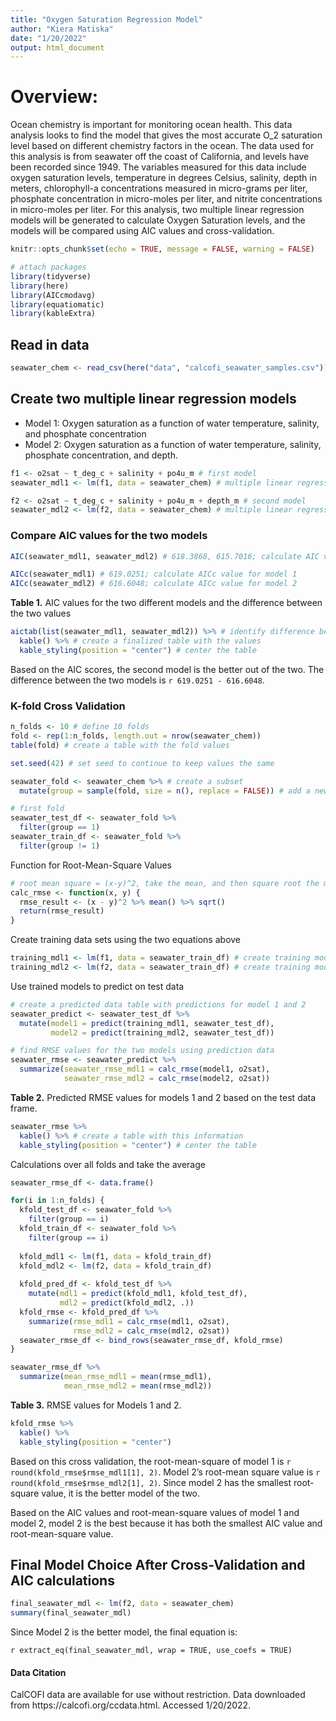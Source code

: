 ```yaml
---
title: "Oxygen Saturation Regression Model"
author: "Kiera Matiska"
date: "1/20/2022"
output: html_document
---
```

# Overview:

Ocean chemistry is important for monitoring ocean health. This data analysis looks to find the model that gives the most accurate O_2 saturation level based on different chemistry factors in the ocean. The data used for this analysis is from seawater off the coast of California, and levels have been recorded since 1949. The variables measured for this data include oxygen saturation levels, temperature in degrees Celsius, salinity, depth in meters, chlorophyll-a concentrations measured in micro-grams per liter, phosphate concentration in micro-moles per liter, and nitrite concentrations in micro-moles per liter. For this analysis, two multiple linear regression models will be generated to calculate Oxygen Saturation levels, and the models will be compared using AIC values and cross-validation.

```r
knitr::opts_chunk$set(echo = TRUE, message = FALSE, warning = FALSE)

# attach packages
library(tidyverse)
library(here)
library(AICcmodavg)
library(equatiomatic)
library(kableExtra)
```

## Read in data

```r
seawater_chem <- read_csv(here("data", "calcofi_seawater_samples.csv")) # read in data
```

## Create two multiple linear regression models

- Model 1: Oxygen saturation as a function of water temperature, salinity, and phosphate concentration
- Model 2: Oxygen saturation as a function of water temperature, salinity, phosphate concentration, and depth.

```r
f1 <- o2sat ~ t_deg_c + salinity + po4u_m # first model
seawater_mdl1 <- lm(f1, data = seawater_chem) # multiple linear regression of model

f2 <- o2sat ~ t_deg_c + salinity + po4u_m + depth_m # second model
seawater_mdl2 <- lm(f2, data = seawater_chem) # multiple linear regression of model
```

### Compare AIC values for the two models

```r
AIC(seawater_mdl1, seawater_mdl2) # 618.3868, 615.7016; calculate AIC values

AICc(seawater_mdl1) # 619.0251; calculate AICc value for model 1
AICc(seawater_mdl2) # 616.6048; calculate AICc value for model 2
```

**Table 1.** AIC values for the two different models and the difference between the two values
```r
aictab(list(seawater_mdl1, seawater_mdl2)) %>% # identify difference between the AIC values
  kable() %>% # create a finalized table with the values
  kable_styling(position = "center") # center the table
```

Based on the AIC scores, the second model is the better out of the two. The difference between the two models is `r 619.0251 - 616.6048`.

### K-fold Cross Validation

```r
n_folds <- 10 # define 10 folds
fold <- rep(1:n_folds, length.out = nrow(seawater_chem)) 
table(fold) # create a table with the fold values

set.seed(42) # set seed to continue to keep values the same

seawater_fold <- seawater_chem %>% # create a subset
  mutate(group = sample(fold, size = n(), replace = FALSE)) # add a new group column

# first fold
seawater_test_df <- seawater_fold %>% 
  filter(group == 1)
seawater_train_df <- seawater_fold %>% 
  filter(group != 1)
```

Function for Root-Mean-Square Values

```r
# root mean square = (x-y)^2, take the mean, and then square root the mean number
calc_rmse <- function(x, y) {
  rmse_result <- (x - y)^2 %>% mean() %>% sqrt()
  return(rmse_result)
}
```

Create training data sets using the two equations above

```r
training_mdl1 <- lm(f1, data = seawater_train_df) # create training model for model 1
training_mdl2 <- lm(f2, data = seawater_train_df) # create training model for model 2
```

Use trained models to predict on test data

```r
# create a predicted data table with predictions for model 1 and 2
seawater_predict <- seawater_test_df %>% 
  mutate(model1 = predict(training_mdl1, seawater_test_df),
         model2 = predict(training_mdl2, seawater_test_df))

# find RMSE values for the two models using prediction data
seawater_rmse <- seawater_predict %>% 
  summarize(seawater_rmse_mdl1 = calc_rmse(model1, o2sat),
            seawater_rmse_mdl2 = calc_rmse(model2, o2sat))
```

**Table 2.** Predicted RMSE values for models 1 and 2 based on the test data frame.
```r
seawater_rmse %>%  
  kable() %>% # create a table with this information
  kable_styling(position = "center") # center the table
```

Calculations over all folds and take the average

```r
seawater_rmse_df <- data.frame()

for(i in 1:n_folds) {
  kfold_test_df <- seawater_fold %>% 
    filter(group == i)
  kfold_train_df <- seawater_fold %>% 
    filter(group == i)
  
  kfold_mdl1 <- lm(f1, data = kfold_train_df)
  kfold_mdl2 <- lm(f2, data = kfold_train_df)
  
  kfold_pred_df <- kfold_test_df %>% 
    mutate(mdl1 = predict(kfold_mdl1, kfold_test_df),
           mdl2 = predict(kfold_mdl2, .))
  kfold_rmse <- kfold_pred_df %>% 
    summarize(rmse_mdl1 = calc_rmse(mdl1, o2sat),
              rmse_mdl2 = calc_rmse(mdl2, o2sat))
  seawater_rmse_df <- bind_rows(seawater_rmse_df, kfold_rmse)
}

seawater_rmse_df %>% 
  summarize(mean_rmse_mdl1 = mean(rmse_mdl1),
            mean_rmse_mdl2 = mean(rmse_mdl2))
```

**Table 3.** RMSE values for Models 1 and 2.
```r
kfold_rmse %>% 
  kable() %>% 
  kable_styling(position = "center")
```

Based on this cross validation, the root-mean-square of model 1 is `r round(kfold_rmse$rmse_mdl1[1], 2)`. Model 2's root-mean square value is `r round(kfold_rmse$rmse_mdl2[1], 2)`. Since model 2 has the smallest root-square value, it is the better model of the two.

Based on the AIC values and root-mean-square values of model 1 and model 2, model 2 is the best because it has both the smallest AIC value and root-mean-square value.

## Final Model Choice After Cross-Validation and AIC calculations

```r
final_seawater_mdl <- lm(f2, data = seawater_chem)
summary(final_seawater_mdl)
```

Since Model 2 is the better model, the final equation is:

`r extract_eq(final_seawater_mdl, wrap = TRUE, use_coefs = TRUE)`

#### Data Citation

CalCOFI data are available for use without restriction. Data downloaded from https://calcofi.org/ccdata.html.  Accessed 1/20/2022.
